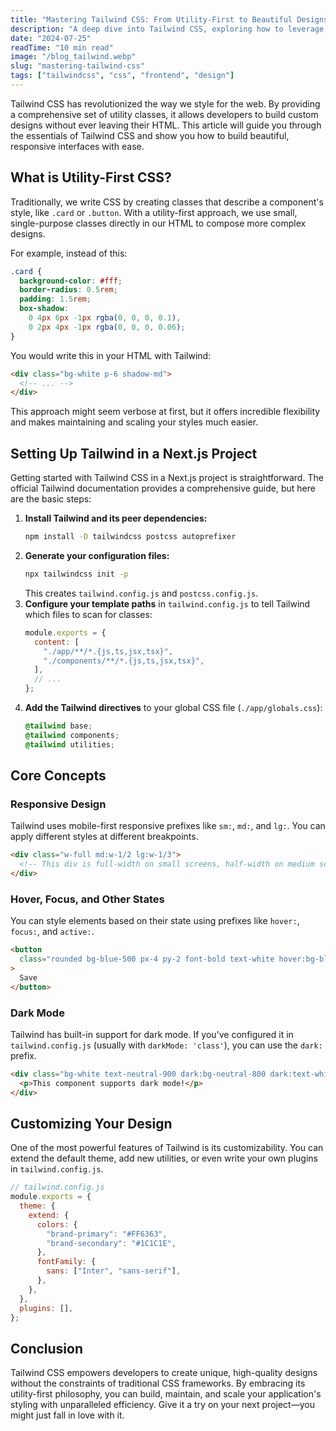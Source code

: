 ```yaml
---
title: "Mastering Tailwind CSS: From Utility-First to Beautiful Designs"
description: "A deep dive into Tailwind CSS, exploring how to leverage its utility-first approach to build complex and beautiful user interfaces efficiently."
date: "2024-07-25"
readTime: "10 min read"
image: "/blog_tailwind.webp"
slug: "mastering-tailwind-css"
tags: ["tailwindcss", "css", "frontend", "design"]
---
```


Tailwind CSS has revolutionized the way we style for the web. By providing a comprehensive set of utility classes, it allows developers to build custom designs without ever leaving their HTML. This article will guide you through the essentials of Tailwind CSS and show you how to build beautiful, responsive interfaces with ease.

## What is Utility-First CSS?

Traditionally, we write CSS by creating classes that describe a component's style, like `.card` or `.button`. With a utility-first approach, we use small, single-purpose classes directly in our HTML to compose more complex designs.

For example, instead of this:

```css
.card {
  background-color: #fff;
  border-radius: 0.5rem;
  padding: 1.5rem;
  box-shadow:
    0 4px 6px -1px rgba(0, 0, 0, 0.1),
    0 2px 4px -1px rgba(0, 0, 0, 0.06);
}
```

You would write this in your HTML with Tailwind:

```html
<div class="bg-white p-6 shadow-md">
  <!-- ... -->
</div>
```

This approach might seem verbose at first, but it offers incredible flexibility and makes maintaining and scaling your styles much easier.

## Setting Up Tailwind in a Next.js Project

Getting started with Tailwind CSS in a Next.js project is straightforward. The official Tailwind documentation provides a comprehensive guide, but here are the basic steps:

1.  **Install Tailwind and its peer dependencies:**
    ```bash
    npm install -D tailwindcss postcss autoprefixer
    ```
2.  **Generate your configuration files:**
    ```bash
    npx tailwindcss init -p
    ```
    This creates `tailwind.config.js` and `postcss.config.js`.
3.  **Configure your template paths** in `tailwind.config.js` to tell Tailwind which files to scan for classes:
    ```javascript
    module.exports = {
      content: [
        "./app/**/*.{js,ts,jsx,tsx}",
        "./components/**/*.{js,ts,jsx,tsx}",
      ],
      // ...
    };
    ```
4.  **Add the Tailwind directives** to your global CSS file (`./app/globals.css`):
    ```css
    @tailwind base;
    @tailwind components;
    @tailwind utilities;
    ```

## Core Concepts

### Responsive Design

Tailwind uses mobile-first responsive prefixes like `sm:`, `md:`, and `lg:`. You can apply different styles at different breakpoints.

```html
<div class="w-full md:w-1/2 lg:w-1/3">
  <!-- This div is full-width on small screens, half-width on medium screens, and one-third width on large screens -->
</div>
```

### Hover, Focus, and Other States

You can style elements based on their state using prefixes like `hover:`, `focus:`, and `active:`.

```html
<button
  class="rounded bg-blue-500 px-4 py-2 font-bold text-white hover:bg-blue-700"
>
  Save
</button>
```

### Dark Mode

Tailwind has built-in support for dark mode. If you've configured it in `tailwind.config.js` (usually with `darkMode: 'class'`), you can use the `dark:` prefix.

```html
<div class="bg-white text-neutral-900 dark:bg-neutral-800 dark:text-white">
  <p>This component supports dark mode!</p>
</div>
```

## Customizing Your Design

One of the most powerful features of Tailwind is its customizability. You can extend the default theme, add new utilities, or even write your own plugins in `tailwind.config.js`.

```javascript
// tailwind.config.js
module.exports = {
  theme: {
    extend: {
      colors: {
        "brand-primary": "#FF6363",
        "brand-secondary": "#1C1C1E",
      },
      fontFamily: {
        sans: ["Inter", "sans-serif"],
      },
    },
  },
  plugins: [],
};
```

## Conclusion

Tailwind CSS empowers developers to create unique, high-quality designs without the constraints of traditional CSS frameworks. By embracing its utility-first philosophy, you can build, maintain, and scale your application's styling with unparalleled efficiency. Give it a try on your next project—you might just fall in love with it.
